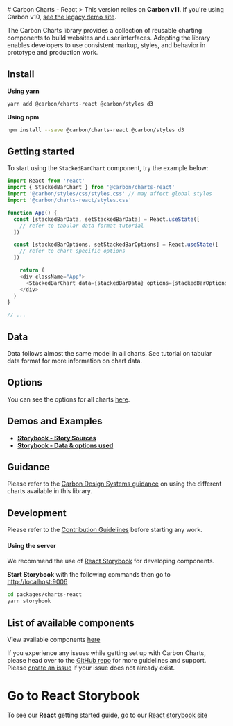 
<Meta title="Docs/Getting Started/React" />
# Carbon Charts - React
> This version relies on <b>Carbon v11</b>. If you're using Carbon v10, <a href="https://carbon-charts-0x.netlify.app" target="_blank" rel="noreferrer">see the legacy demo site</a>.

The Carbon Charts library provides a collection of reusable charting components to
build websites and user interfaces. Adopting the library enables developers to use
consistent markup, styles, and behavior in prototype and production work.

## Install

**Using yarn**
```bash
yarn add @carbon/charts-react @carbon/styles d3
```

**Using npm**
```bash
npm install --save @carbon/charts-react @carbon/styles d3
```

## Getting started
To start using the `StackedBarChart` component, try the example below:

```ts
import React from 'react'
import { StackedBarChart } from '@carbon/charts-react'
import '@carbon/styles/css/styles.css' // may affect global styles
import '@carbon/charts-react/styles.css'

function App() {
  const [stackedBarData, setStackedBarData] = React.useState([
    // refer to tabular data format tutorial
  ])

  const [stackedBarOptions, setStackedBarOptions] = React.useState([
    // refer to chart specific options
  ])

	return (
    <div className="App">
      <StackedBarChart data={stackedBarData} options={stackedBarOptions} />
    </div>
  )
}

// ...
```

## Data
Data follows almost the same model in all charts.
See tutorial on tabular data format for more information on chart data.

## Options

You can see the options for all charts
[here](https://charts.carbondesignsystem.com/documentation/modules/_interfaces_charts_.html).

## Demos and Examples
+ **[Storybook - Story Sources](https://github.com/carbon-design-system/carbon-charts/tree/master/packages/charts-react/stories)**
+ **[Storybook - Data & options used](https://github.com/carbon-design-system/carbon-charts/tree/master/packages/charts/demo/data)**

## Guidance

Please refer to the
[Carbon Design Systems guidance](https://www.carbondesignsystem.com/data-visualization/chart-types)
on using the different charts available in this library.

## Development
Please refer to the
[Contribution Guidelines](https://github.com/carbon-design-system/carbon-charts/blob/master/CONTRIBUTING.md)
before starting any work.

#### Using the server
We recommend the use of [React Storybook](https://github.com/storybookjs/storybook/tree/next/app/charts-react)
for developing components.

**Start Storybook** with the following commands then go to [http://localhost:9006](http://localhost:9006)
```bash
cd packages/charts-react
yarn storybook
```

## List of available components
View available components [here](https://github.com/carbon-design-system/carbon-charts#component-status)

If you experience any issues while getting set up with Carbon Charts, please head over to
the [GitHub repo](https://github.com/carbon-design-system/carbon-charts)
for more guidelines and support.
Please [create an issue](https://github.com/carbon-design-system/carbon-charts/issues)
if your issue does not already exist.

# Go to React Storybook
To see our **React** getting started guide, go to our [React storybook site](https://charts.carbondesignsystem.com/react/?path=/story/docs-getting-started--instructions)

